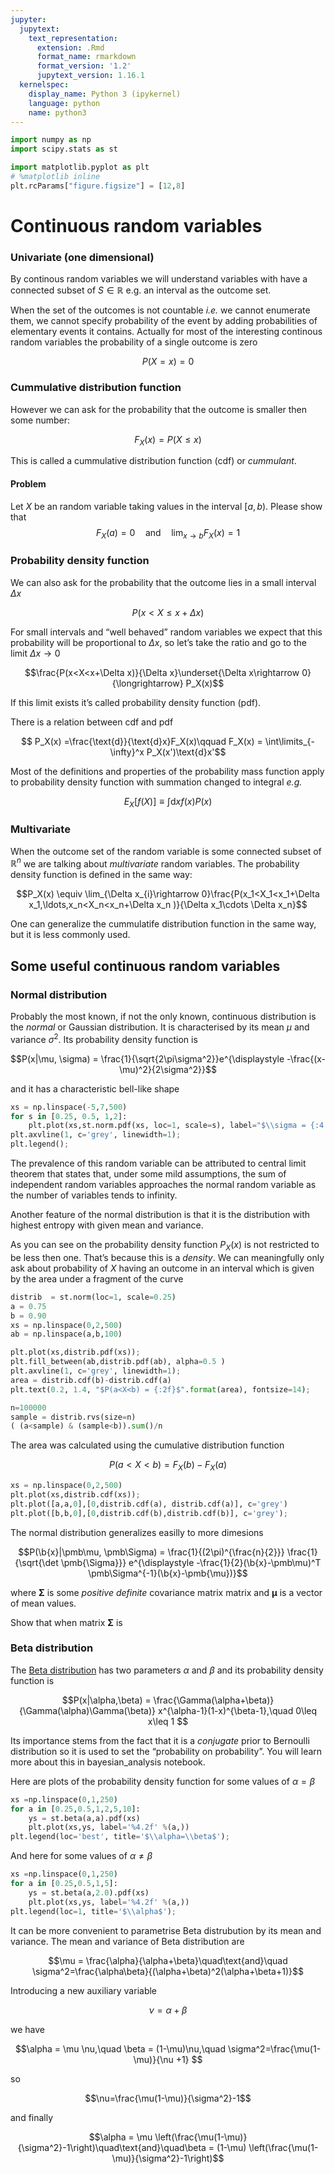 ```yaml
---
jupyter:
  jupytext:
    text_representation:
      extension: .Rmd
      format_name: rmarkdown
      format_version: '1.2'
      jupytext_version: 1.16.1
  kernelspec:
    display_name: Python 3 (ipykernel)
    language: python
    name: python3
---
```


```python
import numpy as np
import scipy.stats as st
```

```python
import matplotlib.pyplot as plt
# %matplotlib inline
plt.rcParams["figure.figsize"] = [12,8]
```

# Continuous random variables


### Univariate  (one dimensional)


By continous random variables we will understand variables with have a connected subset of $S\in \mathbb{R}$ e.g. an interval as the outcome set. 


When the set of the outcomes is not countable _i.e._ we cannot enumerate them, we cannot  specify probability of the event by adding probabilities of elementary events it contains.  Actually for most of the interesting continous random variables the probability of a single outcome is zero


$$P(X=x) = 0$$


### Cummulative distribution function


However we can ask for the probability that the outcome is smaller then some number:


$$F_X(x) = P(X\le x)$$


This is called a cummulative distribution function (cdf) or _cummulant_.


#### Problem


Let $X$  be an random variable taking values in the  interval $[a,b)$. Please show that
$$
F_X(a) = 0 \quad\text{and}\quad  \lim_{x\rightarrow b}F_X(x) = 1
$$


### Probability density function


We can also ask for the probability that the outcome lies in a small interval $\Delta x$


$$P(x<X\le x+\Delta x)$$


For small intervals and "well behaved" random variables we expect that this probability will be proportional to $\Delta x$, so let's take the ratio and go to the limit $\Delta x\rightarrow 0$


$$\frac{P(x<X<x+\Delta x)}{\Delta x}\underset{\Delta x\rightarrow 0}{\longrightarrow} P_X(x)$$


If this limit exists it's called probability density function (pdf).  


There is a relation between cdf and pdf  


$$ P_X(x) =\frac{\text{d}}{\text{d}x}F_X(x)\qquad F_X(x) = \int\limits_{-\infty}^x P_X(x')\text{d}x'$$


Most of the definitions and properties of the probability mass function apply to probability density function with summation changed to integral _e.g._


$$E_X[f(X)]\equiv \int\text{d}x f(x) P(x)$$


### Multivariate


When the outcome set of the random variable is some connected subset of $\mathbb{R}^n$ we are talking about _multivariate_ random variables. The probability density function is defined in the same way:


$$P_X(x) \equiv \lim_{\Delta x_{i}\rightarrow 0}\frac{P(x_1<X_1<x_1+\Delta x_1,\ldots,x_n<X_n<x_n+\Delta x_n )}{\Delta x_1\cdots \Delta x_n}$$


One can generalize the cummulatife distribution function in the same way, but it is less commonly used. 


## Some useful continuous random variables


### Normal distribution


Probably  the most known, if not the only known, continuous distribution is the _normal_ or Gaussian distribution. It is characterised by its mean $\mu$  and  variance $\sigma^2$. Its probability density function is


$$P(x|\mu, \sigma) = \frac{1}{\sqrt{2\pi\sigma^2}}e^{\displaystyle -\frac{(x-\mu)^2}{2\sigma^2}}$$


and it has a characteristic bell-like shape

```python
xs = np.linspace(-5,7,500)
for s in [0.25, 0.5, 1,2]:
    plt.plot(xs,st.norm.pdf(xs, loc=1, scale=s), label="$\\sigma = {:4.2f}$".format(s));
plt.axvline(1, c='grey', linewidth=1);
plt.legend();
```

The prevalence of this  random variable can be attributed to central limit theorem that states that, under some mild assumptions,  the sum of independent random variables  approaches the normal random variable as the number of variables tends to infinity. 


Another feature  of the normal distribution is that it is the distribution with highest entropy with given mean and variance. 


As you can see on the probability density function $P_X(x)$ is not restricted to be less then one. That's because this is a _density_. We  can meaningfully only ask about probability of $X$ having an outcome in an interval  which is given by the area under a fragment of the curve

```python
distrib  = st.norm(loc=1, scale=0.25)
a = 0.75
b = 0.90
xs = np.linspace(0,2,500)
ab = np.linspace(a,b,100)

plt.plot(xs,distrib.pdf(xs));
plt.fill_between(ab,distrib.pdf(ab), alpha=0.5 )
plt.axvline(1, c='grey', linewidth=1);
area = distrib.cdf(b)-distrib.cdf(a)
plt.text(0.2, 1.4, "$P(a<X<b) = {:2f}$".format(area), fontsize=14);
```

```python
n=100000
sample = distrib.rvs(size=n)
( (a<sample) & (sample<b)).sum()/n
```

The area was calculated using the cumulative distribution function


$$P(a<X<b)=F_X(b)-F_X(a)$$

```python
xs = np.linspace(0,2,500)
plt.plot(xs,distrib.cdf(xs));
plt.plot([a,a,0],[0,distrib.cdf(a), distrib.cdf(a)], c='grey')
plt.plot([b,b,0],[0,distrib.cdf(b),distrib.cdf(b)], c='grey');
```

The normal distribution generalizes easilly to more dimesions


$$\newcommand{\b}[1]{\mathbf{#1}}$$
$$P(\b{x}|\pmb\mu, \pmb\Sigma) = 
\frac{1}{(2\pi)^{\frac{n}{2}}}
\frac{1}{\sqrt{\det \pmb{\Sigma}}}
e^{\displaystyle -\frac{1}{2}(\b{x}-\pmb\mu)^T \pmb\Sigma^{-1}(\b{x}-\pmb{\mu})}$$


where $\pmb\Sigma$ is some _positive definite_ covariance matrix matrix and $\pmb\mu$ is a vector of mean values. 


Show that when matrix $\pmb\Sigma$ is 

<!-- #region slideshow={"slide_type": "slide", "slideshow": {"slide_type": "slide"}} -->
### Beta distribution
<!-- #endregion -->

The  [Beta distribution](https://en.wikipedia.org/wiki/Beta_distribution) has two parameters  $\alpha$ and $\beta$  and its probability density function is

<!-- #region slideshow={"slide_type": "-", "slideshow": {"slide_type": "fragment"}} -->
$$P(x|\alpha,\beta) =  \frac{\Gamma(\alpha+\beta)}{\Gamma(\alpha)\Gamma(\beta)}
x^{\alpha-1}(1-x)^{\beta-1},\quad 0\leq x\leq 1
$$
<!-- #endregion -->

Its importance stems from  the fact that it is a _conjugate_ prior to Bernoulli distribution so it is used to set the "probability on probability". You will learn more about this  in bayesian_analysis notebook. 


Here are plots of the probability density function for some values of $\alpha=\beta$

```python
xs =np.linspace(0,1,250)
for a in [0.25,0.5,1,2,5,10]:
    ys = st.beta(a,a).pdf(xs)
    plt.plot(xs,ys, label='%4.2f' %(a,))
plt.legend(loc='best', title='$\\alpha=\\beta$');
```

And here for some values of $\alpha\neq\beta$

```python
xs =np.linspace(0,1,250)
for a in [0.25,0.5,1,5]:
    ys = st.beta(a,2.0).pdf(xs)
    plt.plot(xs,ys, label='%4.2f' %(a,))
plt.legend(loc=1, title='$\\alpha$');
```

It can be more convenient to parametrise  Beta distrubution by its mean and variance. The mean and variance of Beta distribution are 


$$\mu = \frac{\alpha}{\alpha+\beta}\quad\text{and}\quad \sigma^2=\frac{\alpha\beta}{(\alpha+\beta)^2(\alpha+\beta+1)}$$


Introducing a new auxiliary variable


$$\nu = \alpha+\beta$$


we have 


$$\alpha = \mu \nu,\quad \beta = (1-\mu)\nu,\quad \sigma^2=\frac{\mu(1-\mu)}{\nu +1} $$


so


$$\nu=\frac{\mu(1-\mu)}{\sigma^2}-1$$


and finally


$$\alpha = \mu \left(\frac{\mu(1-\mu)}{\sigma^2}-1\right)\quad\text{and}\quad\beta = (1-\mu) \left(\frac{\mu(1-\mu)}{\sigma^2}-1\right)$$
